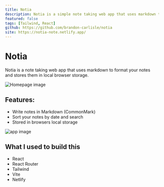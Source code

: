 ```yaml
---
title: Notia
description: Notia is a simple note taking web app that uses markdown to format your notes made with React.
featured: false
tags: [Tailwind, React]
github: https://github.com/brandon-carlisle/notia
site: https://notia-note.netlify.app/
---
```


# Notia

Notia is a note taking web app that uses markdown to format your notes and stores them in local browser storage.

<Image
  src="/projects/notia_home.webp"
  alt="Homepage image"
  width={1920}
  height={961}
/>

## Features:

- Write notes in Markdown (CommonMark)
- Sort your notes by date and search
- Stored in browsers local storage

<Image
  src="/projects/notia_app.webp"
  alt="app image"
  width={1920}
  height={2058}
/>

## What I used to build this

- React
- React Router
- Tailwind
- Vite
- Netlify
